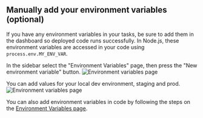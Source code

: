 ## Manually add your environment variables (optional)

If you have any environment variables in your tasks, be sure to add them in the dashboard so deployed code runs successfully. In Node.js, these environment variables are accessed in your code using `process.env.MY_ENV_VAR`.

In the sidebar select the "Environment Variables" page, then press the "New environment variable"
button. ![Environment variables page](/images/environment-variables-page.jpg)

You can add values for your local dev environment, staging and prod. ![Environment variables
page](/images/environment-variables-panel.jpg)

You can also add environment variables in code by following the steps on the [Environment Variables page](/deploy-environment-variables#in-your-code).
